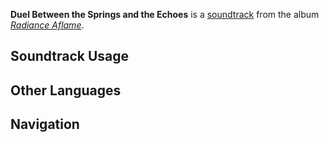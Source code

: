 {{Stub}}
{{Soundtrack Infobox
|image          = Radiance Aflame.png
|album          = Radiance Aflame
|disc           = 2
|number         = 31
|featured       = 
|featured2      = 
|featured3      = 
|featured_disc  = 
|featured_disc2 = 
|featured_disc3 = 
|youtube_id     = 
|spotify_id     = 7iZ0PmqLwNqi8HoaUeQgZX
|previous       = The Mushroom Creeps In
|next           = Not All Blades Point the Same Way
}}
'''Duel Between the Springs and the Echoes''' is a [[soundtrack]] from the album ''[[Radiance Aflame]]''.

==Soundtrack Usage==
{{Soundtrack Usage
|quest             = Pilgrimage of the Return of the Sacred Flame (Quest)//cutscene
}}
<!--
==Other Arrangements==
{{Files by Category Gallery|Media Using an Unreleased Arrangement of {{subst:#titleparts:{{subst:PAGENAME}}}} Soundtrack}}
-->
<!--
==Production Credits==
{| class="wikitable"
! Position
! Staff<ref>NetEase Cloud Music: [https://music.163.com/#/song?id=NUMBER TITLE {{zh|}}]</ref>
|-
!
| ({{zh|}})
|}
|}
-->
<!--
==Gallery==
<gallery>
</gallery>
-->

==Other Languages==
{{Other Languages
|en       = Duel Between the Springs and the Echoes
|zhs      = 泉与岩的交奏
|zhs_rm   = 
|zht      = 
|zht_rm   = 
|zh_tl    = 
|ja       = 泉と岩のシンフォニー
|ja_rm    = 
|ja_tl    = 
}}
<!--
==References==
{{Reflist}}
-->

==Navigation==
{{Soundtrack Navbox|Radiance Aflame}}